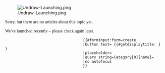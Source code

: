 <noinclude>
{{X/Template
|description=
This template shows the placeholder that's called by the [[Template:X/DisplayCat|DisplayCat template]] when a category contains no articles; see [[Template:X/NothingHere#Preview|preview]].

|extensions=
{{X/Template/Extension|extension=Display_Title}}
{{X/Template/Extension|extension=Page_Forms}}
|templates=
{{X/Template/Template|1|template=X/DisplayCat}}
{{X/Template/Template|2|template=X/SetProperty}}
{{X/Template/Template|2|template=X/NothingHere}}
{{X/Template/Template|3|template=X/NotLoggedIn}}
|i18n=
{{X/Template/i18n|i18n=atlas-section-nothinghere-addarticle}}
{{X/Template/i18n|i18n=atlas-section-nothinghere-addnewarticle}}
{{X/Template/i18n|i18n=atlas-section-nothinghere-addarticleabout}}
{{X/Template/i18n|i18n=atlas-section-nothinghere-title}}
{{X/Template/i18n|i18n=atlas-section-nothinghere-close}}
{{X/Template/i18n|i18n=atlas-section-nothinghere-subscribe}}
|files=
{{X/Template/File|file=Undraw-Launching.png}}
|preview=
<div class="border px-3">
{{X/DisplayCat}}
</div>
}}</noinclude><includeonly>
<div class="container">
    <div class="row">
        <div class="col-12 col-md-6"><!--
            -->[[File:Undraw-Launching.png|none|class=img-width p-5 p-md-3 p-lg-5|link=]]
        </div>
        <div class="col-12 col-md-6 d-flex flex-column justify-content-center p-5 p-md-3 p-lg-5">
            <div class="text-center border-bottom mb-3 pb-3" style="font-family: 'Klee One', cursive;">
                <p class="mb-1">Sorry, but there are no articles about this topic yet.</p>
                <p>We've launched recently – please check again later.</p>
            </div>
            <div class="d-flex justify-content-center">
                <div class="d-flex flex-column my-3 mx-4">
                    <!-- Button/Modal to create another article in this category -->
                    <div class="btn" type="button" data-toggle="modal" data-target="#add-article"><!--
                        --><span class="text-primary far fa-edit fa-3x" id="add-article-btn"></span>
                    </div>
                    <div class="modal fade" id="add-article" tabindex="-1" role="dialog" aria-labelledby="AddArticle" aria-hidden="true">
                        <div class="modal-dialog modal-dialog-centered mt-0 mb-5" role="document">
                            <div class="modal-content">
                                <!-- InputBox (for logged in users) -->
                                <div class="modal-body d-none user-show" id="add-article-user">
                                    <div class="h3 text-center border-0">{{int:atlas-section-nothinghere-addnewarticle}}</div>
                                    {{#forminput:form=create
                                    |button text={{int:atlas-section-nothinghere-addarticleabout}} {{#getdisplaytitle:{{FULLPAGENAME}} }}
                                    |placeholder={{int:atlas-section-nothinghere-title}}
                                    |query string=Category[0][name]={{PAGENAME}}
                                    |no autofocus
                                    }}
                                </div>
                                <!-- Sign-up message for anonymous users -->
                                <div class="modal-body anonymous-show" id="not-logged-in">
                                    {{X/NotLoggedIn}}
                                </div>
                                <div class="modal-footer">
                                    <div class="btn btn-secondary" data-dismiss="modal">{{int:atlas-section-nothinghere-close}}</div>
                                </div>
                            </div>
                        </div>
                    </div>
                    <div style="font-family: 'Klee One', cursive;">{{int:atlas-section-nothinghere-addarticle}}</div>
                </div>
                <div class="d-flex flex-column my-3 mx-4">
                    <div class="btn" type="button" data-toggle="modal" data-target="#social-media"><!--
                        --><span class="text-primary far fa-bell fa-3x" id="add-article-btn"></span>
                    </div>
                    <div style="font-family: 'Klee One', cursive;">{{int:atlas-section-nothinghere-subscribe}}</div> 
                </div>
            </div>
        </div>
    </div>
</div></includeonly>